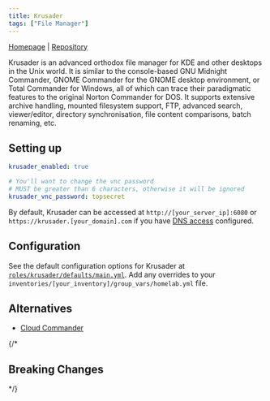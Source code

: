 ```yaml
---
title: Krusader
tags: ["File Manager"]
---
```



[Homepage](https://krusader.org/) |
[Repository](https://github.com/binhex/arch-krusader)

<Tags tags={frontmatter.tags} />

Krusader is an advanced orthodox file manager for KDE and other desktops in the Unix world. It is similar to the console-based GNU Midnight Commander, GNOME Commander for the GNOME desktop environment, or Total Commander for Windows, all of which can trace their paradigmatic features to the original Norton Commander for DOS. It supports extensive archive handling, mounted filesystem support, FTP, advanced search, viewer/editor, directory synchronisation, file content comparisons, batch renaming, etc.

## Setting up

```yaml title="inventories/homelab/group_vars/homelab.yml"
krusader_enabled: true

# You'll want to change the vnc password
# MUST be greater than 6 characters, otherwise it will be ignored
krusader_vnc_password: topsecret
```

By default, Krusader can be accessed at `http://[your_server_ip]:6080` or `https://krusader.[your_domain].com` if you have [DNS access](../../guides/dns-access/) configured.

## Configuration

See the default configuration options for Krusader at [`roles/krusader/defaults/main.yml`](https://github.com/Dylancyclone/ansible-homelab-orchestration/blob/main/roles/krusader/defaults/main.yml).
Add any overrides to your `inventories/[your_inventory]/group_vars/homelab.yml` file.

## Alternatives

- [Cloud Commander](../cloudcmd/)

{/* 

## Breaking Changes

*/}
